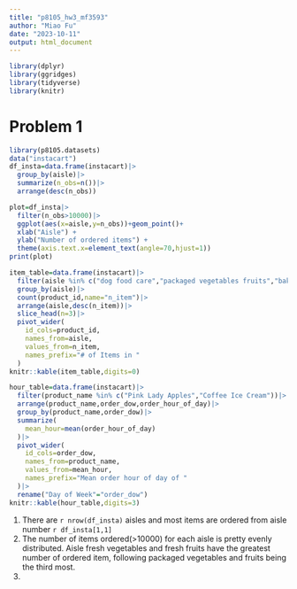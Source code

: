 ```yaml
---
title: "p8105_hw3_mf3593"
author: "Miao Fu"
date: "2023-10-11"
output: html_document
---
```

```r
library(dplyr)
library(ggridges)
library(tidyverse)
library(knitr)
```

# Problem 1

```r
library(p8105.datasets)
data("instacart") 
df_insta=data.frame(instacart)|>
  group_by(aisle)|>
  summarize(n_obs=n())|>
  arrange(desc(n_obs))

plot=df_insta|>
  filter(n_obs>10000)|>
  ggplot(aes(x=aisle,y=n_obs))+geom_point()+
  xlab("Aisle") +
  ylab("Number of ordered items") +
  theme(axis.text.x=element_text(angle=70,hjust=1))
print(plot)

item_table=data.frame(instacart)|>
  filter(aisle %in% c("dog food care","packaged vegetables fruits","baking ingredients"))|>
  group_by(aisle)|>
  count(product_id,name="n_item")|>
  arrange(aisle,desc(n_item))|>
  slice_head(n=3)|>
  pivot_wider(
    id_cols=product_id,
    names_from=aisle,
    values_from=n_item,
    names_prefix="# of Items in "
  )
knitr::kable(item_table,digits=0)

hour_table=data.frame(instacart)|>
  filter(product_name %in% c("Pink Lady Apples","Coffee Ice Cream"))|>
  arrange(product_name,order_dow,order_hour_of_day)|>
  group_by(product_name,order_dow)|>
  summarize(
    mean_hour=mean(order_hour_of_day)
  )|>
  pivot_wider(
    id_cols=order_dow,
    names_from=product_name,
    values_from=mean_hour,
    names_prefix="Mean order hour of day of "
  )|>
  rename("Day of Week"="order_dow")
knitr::kable(hour_table,digits=3)

```

1. There are `r nrow(df_insta)` aisles and most items are ordered from aisle number `r df_insta[1,1]`
2. The number of items ordered(>10000) for each aisle is pretty evenly distributed. Aisle fresh vegetables and fresh fruits have the greatest number of ordered item, following packaged vegetables and fruits being the third most. 
3. 
